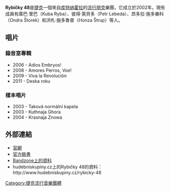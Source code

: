 '''Rybičky 48'''是[[捷克|捷克]]一個來自[[库特纳霍拉|库特纳霍拉]]的[[流行朋克|流行朋克]]樂團，它成立於2002年。現有成員有庫巴‧里巴（Kuba Ryba）、彼得‧萊貝多（Petr Lebeda）、昂多拉‧施多樂科（Ondra Štorek）和洪札‧施多魯普（Honza Štrup）等人。

== 唱片 ==
=== 錄音室專輯 ===
* 2006 - Adios Embryos!
* 2008 - Amores Perros, Voe!
* 2009 - Viva la Revolución
* 2011 - Deska roku

=== 樣本唱片 ===
* 2003 - Taková normální kapela
* 2003 - Kuthnaja Ghora
* 2004 - Krasnaja Znowa

== 外部連結 ==
* [http://www.rybicky48.cz/ 官網]{{Wayback|url=http://www.rybicky48.cz/ |date=20130903085529 }}
* [http://www.facebook.com/rybicky48/ 官方臉書]{{Wayback|url=http://www.facebook.com/rybicky48/ |date=20160224142504 }}
* [http://www.bandzone.cz/rybicky48 Bandzone上的資料]{{Wayback|url=http://www.bandzone.cz/rybicky48 |date=20130910134715 }}
* hudebniskupiny.cz上的Rybičky 48的資料：http://www.hudebniskupiny.cz/rybicky-48{{Wayback|url=http://www.hudebniskupiny.cz/rybicky-48 |date=20130725132038 }}

[[Category:捷克流行音樂團體|Category:捷克流行音樂團體]]